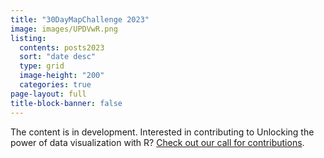 ```yaml
---
title: "30DayMapChallenge 2023"
image: images/UPDVwR.png
listing: 
  contents: posts2023
  sort: "date desc"
  type: grid
  image-height: "200"
  categories: true
page-layout: full
title-block-banner: false
---
```

The content is in development. Interested in contributing to Unlocking the power of data visualization with R? [Check out our call for contributions](/contributor-docs/call-for-contributions.qmd).
